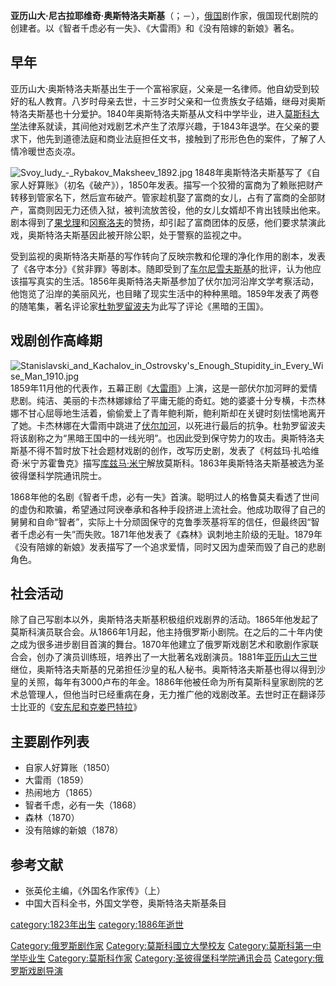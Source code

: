 {{otheruses|subject=俄國現代劇院的創建者|other=《鋼鐵是怎樣煉成的》的作者|尼古拉·阿列克谢耶维奇·奥斯特洛夫斯基}}
{{Infobox writer
| name         = 亚历山大·尼古拉耶维奇·奥斯特洛夫斯基
| image        =Alexander_Ostrovsky_by_Vasily_Perov.jpg
| imagesize    = 
| alt          = 
| caption      = 奥斯特洛夫斯基画像
| pseudonym    = 
| birth_name    = 
| birth_date    = {{OldStyleDate|1823年|4月12日|3月31日}}
| birth_place   = 
| death_date    = {{OldStyleDate|1886年|6月14日|6月2日}}
| death_place   = 
| occupation   = [[剧作家|剧作家]]、[[翻译家|翻译家]]
| nationality  = [[俄罗斯帝国|俄罗斯帝国]]
| period       = 19世纪
| genre        = [[喜剧|喜剧]]、[[悲剧|悲剧]]
| subject      = 
| movement     = 
| notableworks = 《[[智者千虑，终有一失|智者千虑，终有一失]]》<br>《[[大雷雨|大雷雨]]》<br>《没有陪嫁的新娘》
| spouse       = 
| partner      = 
| children     = 
| relatives    = 
| influences   = 
| influenced   = [[康斯坦丁·斯坦尼斯拉夫斯基|康斯坦丁·斯坦尼斯拉夫斯基]]
| awards       = 
| signature    = 
| signature_alt = 
| website      = 
| portaldisp   = 
}}
'''亚历山大·尼古拉耶维奇·奥斯特洛夫斯基'''（{{lang-ru|Александр Николаевич Островский}}；{{OldStyleDate|1823年|4月12日|3月31日}}－{{OldStyleDate|1886年|6月14日|6月2日}}），[[俄国|俄国]]剧作家，俄国现代剧院的创建者。以《智者千虑必有一失》、《大雷雨》和《没有陪嫁的新娘》著名。

==早年==
亚历山大·奥斯特洛夫斯基出生于一个富裕家庭，父亲是一名律师。他自幼受到较好的私人教育。八岁时母亲去世，十三岁时父亲和一位贵族女子结婚，继母对奥斯特洛夫斯基也十分爱护。1840年奥斯特洛夫斯基从文科中学毕业，进入[[莫斯科大学|莫斯科大学]]法律系就读，其间他对戏剧艺术产生了浓厚兴趣，于1843年退学。在父亲的要求下，他先到道德法庭和商业法庭担任文书，接触到了形形色色的案件，了解了人情冷暖世态炎凉。

[[File:Svoy_ludy_-_Rybakov_Maksheev_1892.jpg|thumb]]
1848年奥斯特洛夫斯基写了《自家人好算账》（初名《破产》），1850年发表。描写一个狡猾的富商为了赖账把财产转移到管家名下，然后宣布破产。管家趁机娶了富商的女儿，占有了富商的全部财产，富商则因无力还债入狱，被判流放苦役，他的女儿女婿却不肯出钱赎出他来。剧本得到了[[果戈理|果戈理]]和[[冈察洛夫|冈察洛夫]]的赞扬，却引起了富商团体的反感，他们要求禁演此戏，奥斯特洛夫斯基因此被开除公职，处于警察的监视之中。

受到监视的奥斯特洛夫斯基的写作转向了反映宗教和伦理的净化作用的剧本，发表了《各守本分》《贫非罪》等剧本。随即受到了[[尼古拉·加夫里诺维奇·车尔尼雪夫斯基|车尔尼雪夫斯基]]的批评，认为他应该描写真实的生活。1856年奥斯特洛夫斯基参加了伏尔加河沿岸文学考察活动，他饱览了沿岸的美丽风光，也目睹了现实生活中的种种黑暗。1859年发表了两卷的随笔集，著名评论家[[尼古拉·亚历山大罗维奇·杜勃罗留波夫|杜勃罗留波夫]]为此写了评论《黑暗的王国》。

==戏剧创作高峰期==
[[File:Stanislavski_and_Kachalov_in_Ostrovsky's_Enough_Stupidity_in_Every_Wise_Man_1910.jpg|thumb]]
1859年11月他的代表作，五幕正剧《[[大雷雨|大雷雨]]》上演，这是一部伏尔加河畔的爱情悲剧。纯洁、美丽的卡杰林娜嫁给了平庸无能的奇虹。她的婆婆十分专横，卡杰林娜不甘心屈辱地生活着，偷偷爱上了青年鲍利斯，鲍利斯却在关键时刻怯懦地离开了她。卡杰林娜在大雷雨中跳进了[[伏尔加河|伏尔加河]]，以死进行最后的抗争。杜勃罗留波夫将该剧称之为“黑暗王国中的一线光明”。也因此受到保守势力的攻击。奥斯特洛夫斯基不得不暂时放下社会题材戏剧的创作，改写历史剧，发表了《柯兹玛‧扎哈维奇‧米宁苏霍鲁克》描写[[库兹马·米宁|库兹马·米宁]]解放莫斯科。1863年奥斯特洛夫斯基被选为圣彼得堡科学院通讯院士。

1868年他的名剧《智者千虑，必有一失》首演。聪明过人的格鲁莫夫看透了世间的虚伪和欺骗，希望通过阿谀奉承和各种手段挤进上流社会。他成功取得了自己的舅舅和自命“智者”，实际上十分顽固保守的克鲁季茨基将军的信任，但最终因“智者千虑必有一失”而失败。1871年他发表了《森林》讽刺地主阶级的无耻。1879年《没有陪嫁的新娘》发表描写了一个追求爱情，同时又因为虚荣而毁了自己的悲剧角色。

==社会活动==
除了自己写剧本以外，奥斯特洛夫斯基积极组织戏剧界的活动。1865年他发起了莫斯科演员联合会。从1866年1月起，他主持俄罗斯小剧院。在之后的二十年内使之成为很多进步剧目首演的舞台。1870年他建立了俄罗斯戏剧艺术和歌剧作家联合会，创办了演员训练班，培养出了一大批著名戏剧演员。1881年[[亚历山大三世_(俄国)|亚历山大三世]]继位，奥斯特洛夫斯基的兄弟担任沙皇的私人秘书。奥斯特洛夫斯基也得以得到沙皇的关照，每年有3000卢布的年金。1886年他被任命为所有莫斯科皇家剧院的艺术总管理人，但他当时已经重病在身，无力推广他的戏剧改革。去世时正在翻译莎士比亚的《[[安东尼和克娄巴特拉|安东尼和克娄巴特拉]]》

==主要剧作列表==
*自家人好算账（1850）
*大雷雨（1859）
*热闹地方（1865）
*智者千虑，必有一失（1868）
*森林（1870）
*没有陪嫁的新娘（1878）

==参考文献==
*张英伦主编，《外国名作家传》（上）
*中国大百科全书，外国文学卷，奥斯特洛夫斯基条目

{{Authority control}}
{{DEFAULTSORT: Ostrovsky, Alexander}}
[[category:1823年出生|category:1823年出生]]
[[category:1886年逝世|category:1886年逝世]]
[[Category:俄罗斯剧作家|Category:俄罗斯剧作家]]
[[Category:莫斯科國立大學校友|Category:莫斯科國立大學校友]]
[[Category:莫斯科第一中学毕业生|Category:莫斯科第一中学毕业生]]
[[Category:莫斯科作家|Category:莫斯科作家]]
[[Category:圣彼得堡科学院通讯会员|Category:圣彼得堡科学院通讯会员]]
[[Category:俄罗斯戏剧导演|Category:俄罗斯戏剧导演]]